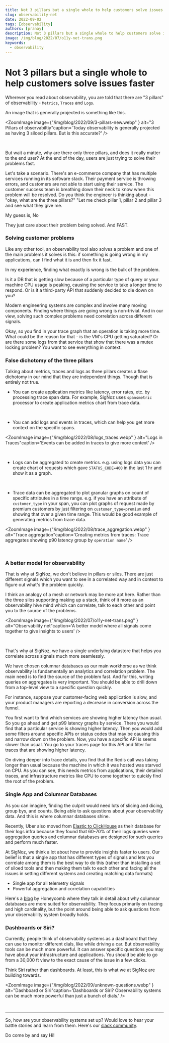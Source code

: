 ```yaml
---
title: Not 3 pillars but a single whole to help customers solve issues faster
slug: observability-net
date: 2022-09-02
tags: [observability]
authors: [pranay]
description: Not 3 pillars but a single whole to help customers solve issues faster
image: /img/blog/2022/07/o11y-net-trans.png
keywords:
  - observability
---
```


# Not 3 pillars but a single whole to help customers solve issues faster

<head>
  <link rel="canonical" href="https://signoz.io/blog/observability-net/"/>
  <title>Not 3 pillars but a single whole to help customers solve issues faster</title>
</head>

Wherever you read about observability, you are told that there are "3 pillars" of observability - `Metrics`, `Traces` and `Logs`.

An image that is generally projected is something like this.

<ZoomImage
    image={"/img/blog/2022/09/3-pillars-new.webp" } alt="3 Pillars of observabiltiy"caption='Today observability is generally projected as having 3 siloed pillars. But is this accurate?'
/>

<br />




But wait a minute, why are there only three pillars, and does it really matter to the end user? At the end of the day, users are just trying to solve their problems fast.

Let's take a scenario. There's an e-commerce company that has multiple services running in its software stack. Their payment service is throwing errors, and customers are not able to start using their service. The customer success team is breathing down their neck to know when this problem will be resolved. Do you think the engineer is thinking about - "okay, what are the three pillars?"  "Let me check pillar 1, pillar 2 and pillar 3 and see what they give me.

My guess is, No

They just care about their problem being solved. And FAST.

### Solving customer problems

Like any other tool, an observability tool also solves a problem and one of the main problems it solves is this: if something is going wrong in my applications, can I find what it is and then fix it fast.

In my experience, finding what exactly is wrong is the bulk of the problem.

Is it a DB that is getting slow because of a particular type of query or your machine CPU usage is peaking, causing the service to take a longer time to respond. Or is it a third-party API that suddenly decided to die down on you?

Modern engineering systems are complex and involve many moving components. Finding where things are going wrong is non-trivial.
And in our view, solving such complex problems need correlation across different signals.

Okay, so you find in your trace graph that an operation is taking more time. What could be the reason for that - is the VM's CPU getting saturated? Or are there some logs from that service that show that there was a mutex locking problem? You want to see everything in context.

### False dichotomy of the three pillars

Talking about metrics, traces and logs as three pillars creates a flase dichotomy in our mind that they are independent things. Though that is entirely not true.

- You can create application metrics like latency, error rates, etc. by processing trace span data. For example, SigNoz uses `spansmetric` processor to create application metrics chart from trace data.

<br />


- You can add logs and events in traces, which can help you get more context on the specific spans.

<ZoomImage
    image={"/img/blog/2022/08/logs_traces.webp" } alt="Logs in Traces"caption='Events can be added in traces to give more context'
/>

<br />

- Logs can be aggregated to create metrics. e.g. using logs data you can create chart of requests which gave `STATUS_CODE=400` in the last 1 hr and show it as a graph. 

<br />


- Trace data can be aggregated to plot granular graphs on count of specific attributes in a time range. e.g. if you have an attribute of `customer_type` in your span, you can plot graphs of request made by premium customers by just filtering on `customer_type=premium` and showing that over a given time range. This would be good example of generating metrics from trace data.

<ZoomImage
    image={"/img/blog/2022/08/trace_aggregation.webp" } alt="Trace aggregation"caption='Creating metrics from traces: Trace aggregates showing p90 latency group by `operation name`'
/>

<br />


### A better model for observability

That is why at SigNoz, we don't believe in pillars or silos. There are just different signals which you want to see in a correlated way and in context to figure out what's the problem quickly.

I think an analogy of a mesh or network may be more apt here. Rather than the three silos supporting making up a stack, think of it more as an observability hive mind which can correlate, talk to each other and point you to the source of the problems.

<ZoomImage
    image={"/img/blog/2022/07/o11y-net-trans.png" } alt="Observability net"caption='A better model where all signals come together to give insights to users'
/>

<br />

That's why at SigNoz, we have a single underlying datastore that helps you correlate across signals much more seamlessly.

We have chosen columnar databases as our main workhorse as we think observability is fundamentally an analytics and correlation problem. The main need is to find the source of the problem fast. And for this, writing queries on aggregates is very important.
You should be able to drill down from a top-level view to a specific question quickly.

For instance, suppose your customer-facing web application is slow, and your product managers are reporting a decrease in conversion across the funnel.

You first want to find which services are showing higher latency than usual. So you go ahead and get p99 latency graphs by service. There you would find that a particular service is showing higher latency. Then you would add some filters around specific APIs or status codes that may be causing this and narrow down on the problem. Now, you have a specific API is seems slower than usual. You go to your traces page for this API and filter for traces that are showing higher latency.

On diving deeper into trace details, you find that the Redis call was taking longer than usual because the machine in which it was hosted was starved on CPU. As you can see, this needs metrics from applications, their detailed traces, and infrastructure metrics like CPU to come together to quickly find the root of the problem.

### Single App and Columnar Databases

As you can imagine, finding the culprit would need lots of slicing and dicing, group bys, and counts. Being able to ask questions about your observability data. And this is where columnar databases shine.

Recently, Uber also moved from [Elastic to ClickHouse](https://eng.uber.com/logging/) as their database for their logs infra because they found that 60-70% of their logs queries were aggregation queries and columnar databases are designed for such queries and perform much faster.

At SigNoz, we think a lot about how to provide insights faster to users. Our belief is that a single app that has different types of signals and lets you correlate among them is the best way to do this (rather than installing a set of siloed tools and then making them talk to each other and facing all the issues in setting different systems and creating matching data formats)

- Single app for all telemetry signals
- Powerful aggregation and correlation capabilities

Here's a [blog](https://www.honeycomb.io/blog/why-observability-requires-distributed-column-store/) by Honeycomb where they talk in detail about why columnar databases are more suited for observability. They focus primarily on tracing and high cardinality, but the point around being able to ask questions from your observability system broadly holds.

### Dashboards or Siri?

Currently, people think of observability systems as a dashboard that they can use to monitor different dials, like while driving a car. But observability tools can be much more powerful. It can answer specific questions you may have about your infrastructure and applications. You should be able to go from a 30,000 ft view to the exact cause of the issue in a few clicks.

Think Siri rather than dashboards. At least, this is what we at SigNoz are building towards.

<ZoomImage
    image={"/img/blog/2022/09/unknown-questions.webp" } alt="Dashboard or Siri"caption='Dashboards or Siri? Observability systems can be much more powerful than just a bunch of dials.'
/>

<br />

----

So, how are your observability systems set up? Would love to hear your battle stories and learn from them. Here's our [slack community](https://signoz.io/slack). 

Do come by and say Hi! 


